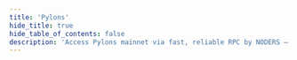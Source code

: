 ```yaml
---
title: 'Pylons'
hide_title: true
hide_table_of_contents: false
description: 'Access Pylons mainnet via fast, reliable RPC by NODERS — no limits, Omnichain-ready, and built for scalable Web3'
---
```



<ChainLayout>
  <ChainHero
    name="Pylons"
    iconUrl="img/pylons-icon.svg"
    bgColor="#EF4520"
    scope="mainnet"
    chainId="pylons-mainnet-1"
    nodeVersion="v1.1.4"
    token=""
    stakeUrl=""
    restakeUrl=""
    websiteUrl="https://www.pylons.tech/home/"
    githubUrl="https://github.com/Pylons-tech/pylons"
    xUrl="https://twitter.com/pylonstech"
    discordUrl="https://discord.gg/pylons"
  />

  <ProductLinks
    appUrl=""
    appImageUrl="img/products/"
    explorerUrl=""
    explorerImageUrl="img/products/"
    faucetUrl=""
  />

  <ToolsGrid
    chainName="pylons"
    scope="mainnet"
    showInstall={true}
    showUpgrade={true}
    showGenesis={true}
    showCli={true}
    showEndpoints={true}
    showStateSync={true}
    showSnapshot={true}
    showLivePeers={true}
    showSeed={true}
    showAddressBook={true}
    showExplorersList={false}
    showPublicEndpoints={false}
    showUsefulTools={false}
    showUpgradeWatcher={false}
  />

</ChainLayout>
